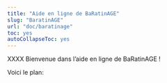 ---
title: "Aide en ligne de BaRatinAGE"
slug: "BaratinAGE"
url: "doc/baratinage"
toc: yes
autoCollapseToc: yes
---

XXXX Bienvenue dans l'aide en ligne de BaRatinAGE ! 

Voici le plan:

